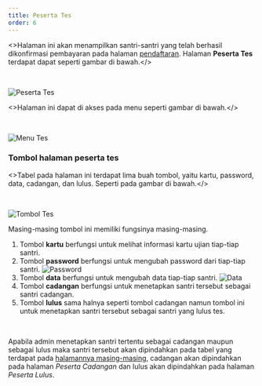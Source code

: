 ```yaml
---
title: Peserta Tes
order: 6
---
```


<>Halaman ini akan menampilkan santri-santri yang telah berhasil dikonfirmasi pembayaran pada halaman [pendaftaran](/pendaftaran). Halaman <b>Peserta Tes</b> terdapat dapat seperti gambar di bawah.</><br/>

<br/>

![Peserta Tes](./peserta-tes.png)<br/>

<>Halaman ini dapat di akses pada menu seperti gambar di bawah.</><br/>

<br/>

![Menu Tes](./menu-tes.png)<br/>

### Tombol halaman peserta tes

<>Tabel pada halaman ini terdapat lima buah tombol, yaitu kartu, password, data, cadangan, dan lulus. Seperti pada gambar di bawah.</><br/>

<br/>

![Tombol Tes](./tombol-tes.png)<br/>

Masing-masing tombol ini memiliki fungsinya masing-masing.<br/>
1. Tombol <b>kartu</b> berfungsi untuk melihat informasi kartu ujian tiap-tiap santri.<br/>
2. Tombol <b>password</b> berfungsi untuk mengubah password dari tiap-tiap santri. ![Password](./password.png)
3. Tombol <b>data</b> berfungsi untuk mengubah data tiap-tiap santri. ![Data](./data.png)
4. Tombol <b>cadangan</b> berfungsi untuk menetapkan santri tersebut sebagai santri cadangan.<br/>
5. Tombol <b>lulus</b> sama halnya seperti tombol cadangan namun tombol ini untuk menetapkan santri tersebut sebagai santri yang lulus tes.

<br/>

Apabila admin menetapkan santri tertentu sebagai cadangan maupun sebagai lulus maka santri tersebut akan dipindahkan pada tabel yang terdapat pada [halamannya masing-masing](/peserta-lulus-cadangan-dan-daftar-ulang), cadangan akan dipindahkan pada halaman <i>Peserta Cadangan</i> dan lulus akan dipindahkan pada halaman <i>Peserta Lulus</i>.